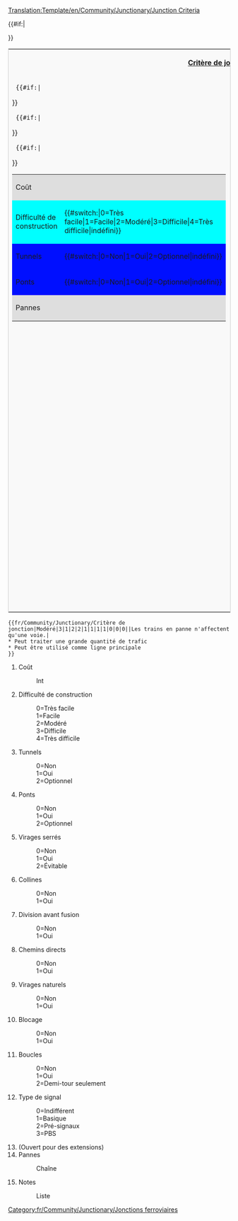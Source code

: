 <noinclude>[[Translation:Template/en/Community/Junctionary/Junction Criteria]]</noinclude><includeonly>
<table style='border: 1px solid #ccc;background-color: #f9f9f9;'>
<tr><th colspan='2'>[[fr/Community/Junctionary/Critères de jonction|Critère de jonction]]</th></tr>
<tr><td width='50%' valign='top'>
<table border='0' width='100%'>
  <tr bgcolor='#DEDEDE'><td>Coût</td><td>{{{1}}}</td></tr>
  {{#if:{{{2}}}|<tr bgcolor='#{{#switch:{{{2}}}|0=99FF99|1=CCFF99|2=FFFF99|3=FFCC99|4=FF9999|FFFFFF}}'>
  <td>Difficulté de construction</td><td>{{#switch:{{{2}}}|0=Très facile|1=Facile|2=Modéré|3=Difficile|4=Très difficile|indéfini}}</td></tr>}}
  {{#if:{{{3}}}|<tr bgcolor='#{{#switch:{{{3}}}|0=CCFFCC|1=FFCCCC|2=FFFFCC|FFFFFF}}'>
  <td>Tunnels</td><td>{{#switch:{{{3}}}|0=Non|1=Oui|2=Optionnel|indéfini}}</td></tr>}}
  {{#if:{{{4}}}|<tr bgcolor='#{{#switch:{{{4}}}|0=CCFFCC|1=FFCCCC|2=FFFFCC|FFFFFF}}'>
  <td>Ponts</td><td>{{#switch:{{{4}}}|0=Non|1=Oui|2=Optionnel|indéfini}}</td></tr>}}
  <tr bgcolor='#DEDEDE'><td colspan='2'>Pannes<br/>{{{14}}}</td></tr>
</table>
</td><td width='50%' valign='top'>
<table border='0' width='100%'>
  {{#if:{{{5}}}|<tr bgcolor='#{{#switch:{{{5}}}|0=CCFFCC|1=FFCCCC|2=FFFFCC|FFFFFF}}'>
  <td>Virages serrés</td><td>{{#switch:{{{5}}}|0=Non|1=Oui|2=Évitable|indéfini}}</td></tr>}}
  {{#if:{{{6}}}|<tr bgcolor='#{{#switch:{{{6}}}|0=CCFFCC|1=FFCCCC|FFFFFF}}'>
  <td>Collines</td><td>{{#switch:{{{6}}}|0=Non|1=Oui|indéfini}}</td></tr>}}
   {{#if:{{{7}}}|<tr bgcolor='#{{#switch:{{{7}}}|0=FFCCCC|1=CCFFCC|FFFFFF}}'>
  <td>Division avant fusion</td><td>{{#switch:{{{7}}}|0=Non|1=Oui|indéfini}}</td></tr>}}
  {{#if:{{{8}}}|<tr bgcolor='#{{#switch:{{{8}}}|0=FFCCCC|1=CCFFCC|FFFFFF}}'>
  <td>Chemins directs</td><td>{{#switch:{{{8}}}|0=Non|1=Oui|indéfini}}</td></tr>}}
  {{#if:{{{9}}}|<tr bgcolor='#{{#switch:{{{9}}}|0=FFCCCC|1=CCFFCC|FFFFFF}}'>
  <td>Virages naturels</td><td>{{#switch:{{{9}}}|0=Non|1=Oui|indéfini}}</td></tr>}}
  {{#if:{{{10}}}|<tr bgcolor='#{{#switch:{{{10}}}|0=CCFFCC|1=FFCCCC|FFFFFF}}'>
  <td>Blocage</td><td>{{#switch:{{{10}}}|0=Non|1=Oui|indéfini}}</td></tr>}}
  {{#if:{{{11}}}|<tr bgcolor='#{{#switch:{{{11}}}|0=CCFFCC|1=FFCCCC|2=CCFFCC|FFFFFF}}'>
  <td>Boucles</td><td>{{#switch:{{{11}}}|0=Non|1=Oui|2=Demi-tour seulement|indéfini}}</td></tr>}}
  {{#if:{{{12}}}|<tr bgcolor='#DEDEDE'><td>Type de signal</td>
  <td>{{#switch:{{{12}}}|0=Indifférent|1=Basique|2=Pré-signal|3=PBS|indéfini}}</td></tr>}}
</table>
</td></tr>
{{#if:{{{15}}}|<tr><td colspan='2'>{{{15}}}</td></tr>}}
</table>
</includeonly>
<noinclude>
{{fr/Community/Junctionary/Critère de jonction|Modéré|3|1|2|2|1|1|1|1|0|0|0||Les trains en panne n'affectent qu'une voie.|
* Peut traiter une grande quantité de trafic
* Peut être utilisé comme ligne principale
}}
<pre>{{fr/Community/Junctionary/Critère de jonction|Modéré|3|1|2|2|1|1|1|1|0|0|0||Les trains en panne n'affectent qu'une voie.|
* Peut traiter une grande quantité de trafic
* Peut être utilisé comme ligne principale
}}</pre>
#Coût
#:Int
#Difficulté de construction
#:0=Très facile
#:1=Facile
#:2=Modéré
#:3=Difficile
#:4=Très difficile
#Tunnels
#:0=Non
#:1=Oui
#:2=Optionnel
#Ponts
#:0=Non
#:1=Oui
#:2=Optionnel
#Virages serrés
#:0=Non
#:1=Oui
#:2=Évitable
#Collines
#:0=Non
#:1=Oui
#Division avant fusion
#:0=Non
#:1=Oui
#Chemins directs
#:0=Non
#:1=Oui
#Virages naturels
#:0=Non
#:1=Oui
#Blocage
#:0=Non
#:1=Oui
#Boucles
#:0=Non
#:1=Oui
#:2=Demi-tour seulement
#Type de signal
#:0=Indifférent
#:1=Basique
#:2=Pré-signaux
#:3=PBS
# (Ouvert pour des extensions)
#Pannes
#:Chaîne
#Notes
#:Liste

[[Category:fr/Community/Junctionary/Jonctions ferroviaires]]
</noinclude>
